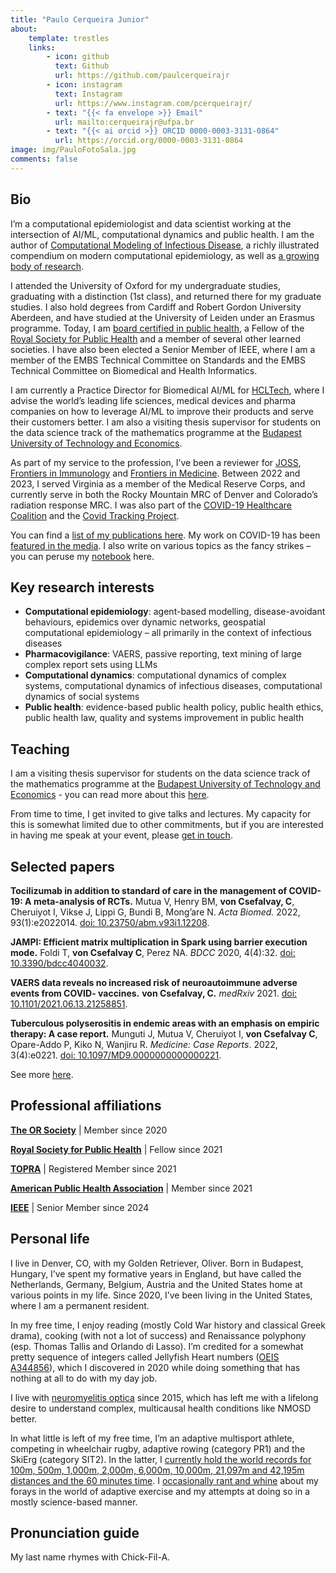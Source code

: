 ```yaml
---
title: "Paulo Cerqueira Junior"
about:
    template: trestles
    links:
        - icon: github
          text: Github
          url: https://github.com/paulcerqueirajr
        - icon: instagram
          text: Instagram
          url: https://www.instagram.com/pcerqueirajr/
        - text: "{{< fa envelope >}} Email"
          url: mailto:cerqueirajr@ufpa.br
        - text: "{{< ai orcid >}} ORCID 0000-0003-3131-0864"
          url: https://orcid.org/0000-0003-3131-0864
image: img/PauloFotoSala.jpg
comments: false
---
```


<script type='application/ld+json'>
{"@context":"http://www.schema.org","@type":"person","name":"Chris von Csefalvay","jobTitle":"Director of Biomedical AI/ML","height":"74 inches","gender":"male","description":"Chris von Csefalvay is a computational epidemiologist and data scientist working at the intersection of AI/ML, computational dynamics and public health. He is the author of Computational Modeling of Infectious Disease and a number of research papers.","url":"https://chrisvoncsefalvay.com","image":"https://chrisvoncsefalvay.com/img/IMG_5986.jpeg","address":{"@type":"PostalAddress","addressLocality":"Denver","addressRegion":"CO","postalCode":"80204","addressCountry":"United States"},"alumniOf":[{"@type":"CollegeOrUniversity","name":"University of Oxford","sameAs":"https://en.wikipedia.org/wiki/University_of_Oxford"},{"@type":"CollegeOrUniversity","name":"Cardiff University","sameAs":"https://en.wikipedia.org/wiki/Cardiff_University"}],"worksFor":[{"@type":"Organization","name":"HCLTech"}],"birthDate":"1986-07-15","birthPlace":"Budapest, Hungary","memberOf":[{"@type":"Organization","name":"Royal Society for Public Health"},{"@type":"Organization","name":"TOPRA"},{"@type":"Organization","name":"IEEE"}],"nationality":[{"@type":"Country","name":"United Kingdom"},{"@type":"Country","name":"Hungary"}]}
</script>

## Bio

I'm a computational epidemiologist and data scientist working at the intersection of AI/ML, computational dynamics and public health. I am the author of [Computational Modeling of Infectious Disease](https://computationalinfectiousdisease.com), a richly illustrated compendium on modern computational epidemiology, as well as [a growing body of research](papers).

I attended the University  of Oxford for my undergraduate studies, graduating with a distinction (1st class), and returned there for my graduate studies. I also hold degrees from Cardiff and Robert Gordon University Aberdeen, and have studied at the University of Leiden under an Erasmus programme. Today, I am [board certified in public health](https://cph.nbphe.org/employer_letter/19626), a Fellow of the [Royal Society for Public Health](https://www.rsph.org.uk/) and a member of several other learned societies. I have also been elected a Senior Member of IEEE, where I am a member of the EMBS Technical Committee on Standards and the EMBS Technical Committee on Biomedical and Health Informatics.

I am currently a Practice Director for Biomedical AI/ML for [HCLTech](https://www.hcltech.com/), where I advise the world's leading life sciences, medical devices and pharma companies on how to leverage AI/ML to improve their products and serve their customers better. I am also a visiting thesis supervisor for students on the data science track of the mathematics programme at the [Budapest University of Technology and Economics](https://www.bme.hu/?language=en).

As part of my service to the profession, I've been a reviewer for [JOSS](https://joss.theoj.org/papers/reviewed_by/@chrisvoncsefalvay), [Frontiers in Immunology](https://loop.frontiersin.org/people/1398311/editorial) and [Frontiers in Medicine](https://loop.frontiersin.org/people/1398311/editorial). Between 2022 and 2023, I served Virginia as a member of the Medical Reserve Corps, and currently serve in both the Rocky Mountain MRC of Denver and Colorado's radiation response MRC. I was also part of the [COVID-19 Healthcare Coalition](https://c19hcc.org/) and the [Covid Tracking Project](https://covidtracking.com/thank-you#chris-von-csefalvay). 

You can find a [list of my publications here](papers). My work on COVID-19 has been [featured in the media](media). I also write on various topics as the fancy strikes -- you can peruse my [notebook](blog) here.

## Key research interests

* **Computational epidemiology**: agent-based modelling, disease-avoidant behaviours, epidemics over dynamic networks, geospatial computational epidemiology -- all primarily in the context of infectious diseases
* **Pharmacovigilance**: VAERS, passive reporting, text mining of large complex report sets using LLMs
* **Computational dynamics**: computational dynamics of complex systems, computational dynamics of infectious diseases, computational dynamics of social systems
* **Public health**: evidence-based public health policy, public health ethics, public health law, quality and systems improvement in public health

## Teaching

I am a visiting thesis supervisor for students on the data science track of the mathematics programme at the [Budapest University of Technology and Economics](https://www.bme.hu/?language=en) - you can read more about this [here](teaching).

From time to time, I get invited to give talks and lectures. My capacity for this is somewhat limited due to other commitments, but if you are interested in having me speak at your event, please [get in touch](mailto:chris+website@chrisvoncsefalvay.com).

## Selected papers

**Tocilizumab in addition to standard of care in the management of COVID-19: A meta-analysis of RCTs.** Mutua V, Henry BM, **von Csefalvay, C**, Cheruiyot I, Vikse J, Lippi G, Bundi B, Mong'are N. _Acta Biomed._ 2022, 93(1):e2022014. [doi: 10.23750/abm.v93i1.12208](https://doi.org/10.23750/abm.v93i1.12208).

**JAMPI: Efficient matrix multiplication in Spark using barrier execution mode.** Foldi T, **von Csefalvay C**, Perez NA. _BDCC_ 2020, 4(4):32. [doi: 10.3390/bdcc4040032](https://doi.org/10.3390/bdcc4040032).

**VAERS data reveals no increased risk of neuroautoimmune adverse events from COVID- vaccines.** **von Csefalvay, C.** _medRxiv_ 2021. [doi: 10.1101/2021.06.13.21258851](https://doi.org/10.1101/2021.06.13.21258851).

**Tuberculous polyserositis in endemic areas with an emphasis on empiric therapy: A case report.** Munguti J, Mutua V, Cheruiyot I, **von Csefalvay C**, Opare-Addo P, Kiko N, Wanjiru R. _Medicine: Case Reports_. 2022, 3(4):e0221. [doi: 10.1097/MD9.0000000000000221](https://doi.org/10.1097/MD9.0000000000000221).

See more [here](papers).

## Professional affiliations

**[The OR Society](https://www.theorsociety.com/)** | Member since 2020

**[Royal Society for Public Health](https://www.rsph.org.uk/)** | Fellow since 2021

**[TOPRA](https://www.topra.org/)** | Registered Member since 2021

**[American Public Health Association](https://www.apha.org/)** | Member since 2021

**[IEEE](https://ieee.org)** | Senior Member since 2024


## Personal life

I live in Denver, CO, with my Golden Retriever, Oliver. Born in Budapest, Hungary, I've spent my formative years in England, but have called the Netherlands, Germany, Belgium, Austria and the United States home at various points in my life. Since 2020, I've been living in the United States, where I am a permanent resident.

In my free time, I enjoy reading (mostly Cold War history and classical Greek drama), cooking (with not a lot of success) and Renaissance polyphony (esp. Thomas Tallis and Orlando di Lasso). I'm credited for a somewhat pretty sequence of integers called Jellyfish Heart numbers ([OEIS A344856](https://oeis.org/A344856)), which I discovered in 2020 while doing something that has nothing at all to do with my day job.

I live with [neuromyelitis optica](https://en.wikipedia.org/wiki/Neuromyelitis_optica) since 2015, which has left me with a lifelong desire to understand complex, multicausal health conditions like NMOSD better.

In what little is left of my free time, I'm an adaptive multisport athlete, competing in wheelchair rugby, adaptive rowing (category PR1) and the SkiErg
(category SIT2). <!-- skierg_results -->In the latter, I [currently hold the world records for 100m, 500m, 1,000m, 2,000m, 6,000m, 10,000m, 21,097m and 42,195m distances and the 60 minutes time](https://www.concept2.com/skierg/motivation/records/adaptive-world?event=&gender=M&age_category=30&adaptive=31&op=Search&form_id=concept2_record_search_form#results).<!-- /skierg_results --> I [occasionally rant and whine](https://chrisvoncsefalvay.com/posts/index.html#category=fitness) about my forays in the world of adaptive exercise and my attempts at doing so in a mostly science-based manner.

## Pronunciation guide

My last name rhymes with Chick-Fil-A.
